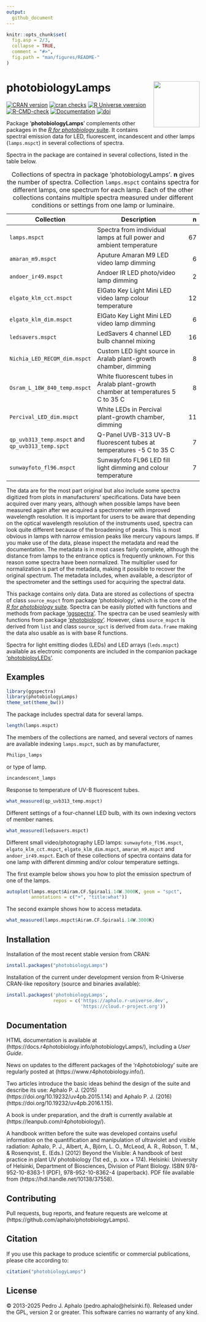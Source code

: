 ```yaml
---
output:
  github_document
---
```


```r
knitr::opts_chunk$set(
  fig.asp = 2/3,
  collapse = TRUE,
  comment = "#>",
  fig.path = "man/figures/README-"
)
```

# photobiologyLamps <img src="man/figures/logo.png" align="right" width="120" />

<!-- badges: start -->
[![CRAN version](https://www.r-pkg.org/badges/version-last-release/photobiologyLamps)](https://cran.r-project.org/package=photobiologyLamps) 
[![cran checks](https://badges.cranchecks.info/worst/photobiologyLamps.svg)](https://cran.r-project.org/web/checks/check_results_photobiologyLamps.html)
[![R Universe vwersion](https://aphalo.r-universe.dev/badges/photobiologyLEDs)](https://aphalo.r-universe.dev/photobiologyLEDs)
[![R-CMD-check](https://github.com/aphalo/photobiologyLamps/workflows/R-CMD-check/badge.svg)](https://github.com/aphalo/photobiologyLamps/actions)
[![Documentation](https://img.shields.io/badge/documentation-photobiologyLamps-informational.svg)](https://docs.r4photobiology.info/photobiologyLamps/)
[![doi](https://img.shields.io/badge/doi-10.32614/CRAN.package.photobiologyLamps-blue.svg)](https://doi.org/10.32614/CRAN.package.photobiologyLamps)
<!-- badges: end -->

Package '**photobiologyLamps**' complements other packages in the [_R for photobiology_ suite](https://www.r4photobiology.info/). It contains spectral emission data for LED, fluorescent, incandescent and other lamps (`lamps.mspct`) in several collections of spectra.

Spectra in the package are contained in several collections, listed in
the table below.

| Collection | Description | n |
|----|-------------|-:|
| `lamps.mspct` | Spectra from imdividual lamps at full power and ambient temperature | 67 |
| `amaran_m9.mspct` | Aputure Amaran M9 LED video lamp dimming | 6 |
| `andoer_ir49.mspct` | Andoer IR LED photo/video lamp dimming | 2 |
| `elgato_klm_cct.mspct` | ElGato Key Light Mini LED video lamp colour temperature | 12 |
| `elgato_klm_dim.mspct` | ElGato Key Light Mini LED video lamp dimming | 6 |
| `ledsavers.mspct` | LedSavers 4 channel LED bulb channel mixing | 16 |
| `Nichia_LED_RECOM_dim.mspct` | Custom LED light source in Aralab plant-growth chamber, dimming | 8 |
| `Osram_L_18W_840_temp.mspct` | White fluorescent tubes in Aralab plant-growth chamber at temperatures 5 C to 35 C | 8 |
| `Percival_LED_dim.mspct` | White LEDs in Percival plant-growth chamber, dimming | 11 |
| `qp_uvb313_temp.mspct` and `qp_uvb313_temp.spct` | Q-Panel UVB-313 UV-B fluorescent tubes at temperatures -5 C to 35 C | 7 |
| `sunwayfoto_fl96.mspct` | Sunwayfoto FL96 LED fill light dimming and colour temperature | 7 |

: Collections of spectra in package 'photobiologyLamps'. **n** gives the number of spectra. Collection `lamps.mspct` contains spectra for different lamps, one
spectrum for each lamp. Each of the other collections contains multiple spectra
measured under different conditions or settings from one lamp or luminaire.

The data are for the most part original but also include some spectra digitized from plots in manufacturers' specifications. Data have been acquired over many years, although when possible lamps have been measured again after we acquired a spectrometer with improved wavelength resolution. It is important for users to be aware that depending on the optical wavelength resolution of the instruments used, spectra can look quite different because of the broadening of peaks. This is most obvious in lamps with narrow emission peaks like mercury vapours lamps. If you make use of the data, please inspect the metadata and read the documentation. The metadata is in most cases fairly complete, although the distance from lamps to the entrance optics is frequently unknown. For this reason some spectra have been normalized. The multiplier used for normalization is part of the metadata, making it possible to recover the original spectrum. The metadata includes, when available, a descriptor of the spectrometer and the settings used for acquiring the spectral data.

This package contains only data. Data are stored as collections of spectra of class `source_mspct` from package 'photobiology', which is the core of the 
[_R for photobiology_ suite](https://www.r4photobiology.info/). Spectra can
be easily plotted with functions and methods from package ['ggspectra'](https://docs.r4photobiology.info/ggspectra/). The spectra can be used seamlesly with functions from package ['photobiology'](https://docs.r4photobiology.info/photobiology/). However,
class `source_mspct` is derived from `list` and class `source_spct` is derived from `data.frame` making the data also usable as is with base R functions.

Spectra for light emitting diodes (LEDs) and LED arrays (`leds.mspct`) available as electronic components are included in the companion package ['photobioloyLEDs'](https://docs.r4photobiology.info/photobiologyLEDs/).

## Examples

```r
library(ggspectra)
library(photobiologyLamps)
theme_set(theme_bw())
```

The package includes spectral data for several lamps.

```r
length(lamps.mspct)
```

The members of the collections are named, and several vectors of names are available indexing `lamps.mspct`, such as by manufacturer,

```r
Philips_lamps
```

or type of lamp.

```r
incandescent_lamps
```

Response to temperature of UV-B fluorescent tubes.

```r
what_measured(qp_uvb313_temp.mspct)
```

Different settings of a four-channel LED bulb, with its own indexing vectors of member names.

```r
what_measured(ledsavers.mspct)
```

Different small video/photography LED lamps: `sunwayfoto_fl96.mspct`,
`elgato_klm_cct.mspct`, `elgato_klm_dim.mspct`, `amaran_m9.mspct` and
`andoer_ir49.mspct`. Each of these collections of spectra contains data
for one lamp with different dimming and/or colour temperature settings.

The first example below shows you how to plot the emission spectrum of one of the
lamps.

```r
autoplot(lamps.mspct$Airam.CF.Spiraali.14W.3000K, geom = "spct",
         annotations = c("+", "title:what"))
```

The second example shows how to access metadata.

```r
what_measured(lamps.mspct$Airam.CF.Spiraali.14W.3000K)
```

## Installation

Installation of the most recent stable version from CRAN:

```r
install.packages("photobiologyLamps")
```

Installation of the current under development version from R-Universe CRAN-like repository (source and binaries available):

```r
install.packages('photobiologyLamps', 
                 repos = c('https://aphalo.r-universe.dev', 
                           'https://cloud.r-project.org'))
```

## Documentation 

HTML documentation is available at (https://docs.r4photobiology.info/photobiologyLamps/), including a _User Guide_.

News on updates to the different packages of the 'r4photobiology' suite are regularly posted at (https://www.r4photobiology.info/).

Two articles introduce the basic ideas behind the design of the suite and describe its use:
Aphalo P. J. (2015) (https://doi.org/10.19232/uv4pb.2015.1.14) and Aphalo P. J. (2016)  (https://doi.org/10.19232/uv4pb.2016.1.15).

A book is under preparation, and the draft is currently available at (https://leanpub.com/r4photobiology/).

A handbook written before the suite was developed contains useful information on the quantification and manipulation of ultraviolet and visible radiation:
Aphalo, P. J., Albert, A., Björn, L. O., McLeod, A. R., Robson, T. M., & Rosenqvist, E. (Eds.) (2012) Beyond the Visible: A handbook of best practice in plant UV photobiology (1st ed., p. xxx + 174). Helsinki: University of Helsinki, Department of Biosciences, Division of Plant Biology. ISBN 978-952-10-8363-1 (PDF), 978-952-10-8362-4 (paperback). PDF file available from (https://hdl.handle.net/10138/37558).

## Contributing

Pull requests, bug reports, and feature requests are welcome at (https://github.com/aphalo/photobiologyLamps).

## Citation

If you use this package to produce scientific or commercial publications, please cite according to:

```r
citation("photobiologyLamps")
```

## License

© 2013-2025 Pedro J. Aphalo (pedro.aphalo@helsinki.fi). Released under the GPL, version 2 or greater. This software carries no warranty of any kind.
